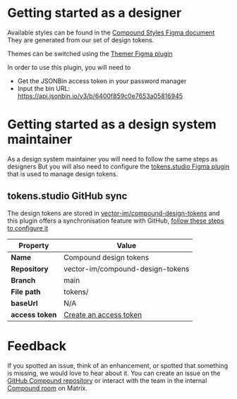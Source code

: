 
<Meta title="Design/: Get started" />

# Getting started as a designer

Available styles can be found in the [Compound Styles Figma document](https://www.figma.com/file/PpKepmHKGikp33Ql7iivbn/Compound-Styles?node-id=22%3A2763&t=UAtRgYRpQ2xofvM3-1)
They are generated from our set of design tokens.

Themes can be switched using the [Themer Figma plugin](https://www.figma.com/community/plugin/731176732337510831/Themer)

In order to use this plugin, you will need to

- Get the JSONBin access token in your password manager
- Input the bin URL: https://api.jsonbin.io/v3/b/6400f859c0e7653a05816945

# Getting started as a design system maintainer

As a design system maintainer you will need to follow the same steps as designers
But you will also need to configure the [tokens.studio Figma plugin](https://www.figma.com/community/plugin/843461159747178978)
that is used to manage design tokens.

## tokens.studio GitHub sync

The design tokens are stored in [vector-im/compound-design-tokens](https://github.com/vector-im/compound-design-tokens)
and this plugin offers a synchronisation feature with GitHub, [follow these steps to configure it](https://docs.tokens.studio/sync/github)

| Property         | Value                                                                                                                                     |
| ---------------- | ----------------------------------------------------------------------------------------------------------------------------------------- |
| **Name**         | Compound design tokens                                                                                                                    |
| **Repository**   | vector-im/compound-design-tokens                                                                                                          |
| **Branch**       | main                                                                                                                                      |
| **File path**    | tokens/                                                                                                                                   |
| **baseUrl**      | N/A                                                                                                                                       |
| **access token** | [Create an access token](https://docs.github.com/en/authentication/keeping-your-account-and-data-secure/creating-a-personal-access-token) |

# Feedback

If you spotted an issue, think of an enhancement, or spotted that something is missing,
we would love to hear about it. You can create an issue on the [GitHub Compound repository](https://github.com/vector-im/compound/issues/new)
or interact with the team in the internal [Compound room](https://matrix.to/#/#compound:matrix.org) on Matrix.
